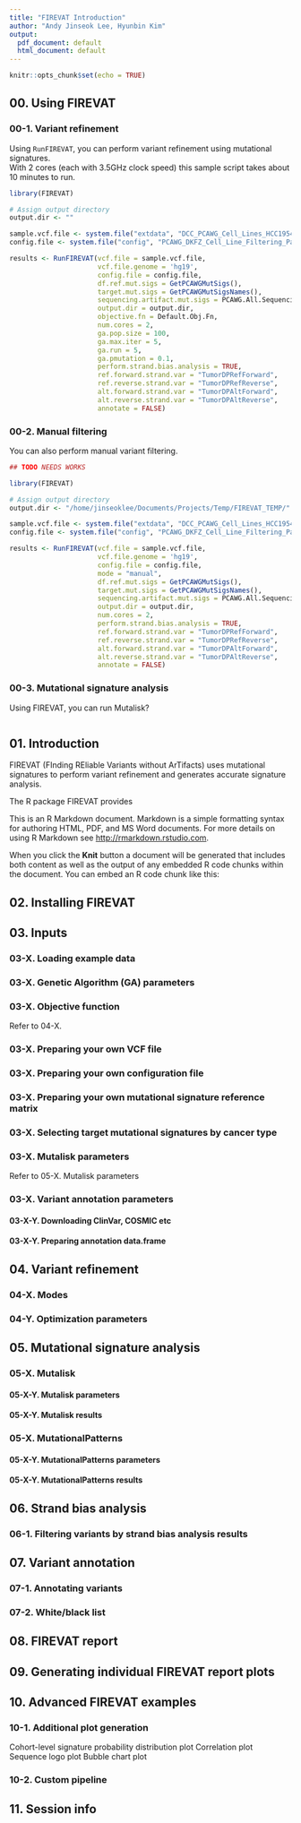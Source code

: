 ```yaml
---
title: "FIREVAT Introduction"
author: "Andy Jinseok Lee, Hyunbin Kim"
output:
  pdf_document: default
  html_document: default
---
```


```r
knitr::opts_chunk$set(echo = TRUE)
```

## 00. Using FIREVAT

### 00-1. Variant refinement
Using ```RunFIREVAT```, you can perform variant refinement using mutational signatures.<br/>
With 2 cores (each with 3.5GHz clock speed) this sample script takes about 10 minutes to run.
```r
library(FIREVAT)

# Assign output directory
output.dir <- ""

sample.vcf.file <- system.file("extdata", "DCC_PCAWG_Cell_Lines_HCC1954.vcf", package = "FIREVAT")
config.file <- system.file("config", "PCAWG_DKFZ_Cell_Line_Filtering_Params.json", package = "FIREVAT")

results <- RunFIREVAT(vcf.file = sample.vcf.file,
                      vcf.file.genome = 'hg19',
                      config.file = config.file,
                      df.ref.mut.sigs = GetPCAWGMutSigs(),
                      target.mut.sigs = GetPCAWGMutSigsNames(),
                      sequencing.artifact.mut.sigs = PCAWG.All.Sequencing.Artifact.Signatures,
                      output.dir = output.dir,
                      objective.fn = Default.Obj.Fn,
                      num.cores = 2,
                      ga.pop.size = 100,
                      ga.max.iter = 5,
                      ga.run = 5,
                      ga.pmutation = 0.1,
                      perform.strand.bias.analysis = TRUE,
                      ref.forward.strand.var = "TumorDPRefForward",
                      ref.reverse.strand.var = "TumorDPRefReverse",
                      alt.forward.strand.var = "TumorDPAltForward",
                      alt.reverse.strand.var = "TumorDPAltReverse",
                      annotate = FALSE)
```

### 00-2. Manual filtering
You can also perform manual variant filtering.
```r
## TODO NEEDS WORKS

library(FIREVAT)

# Assign output directory
output.dir <- "/home/jinseoklee/Documents/Projects/Temp/FIREVAT_TEMP/"

sample.vcf.file <- system.file("extdata", "DCC_PCAWG_Cell_Lines_HCC1954.vcf", package = "FIREVAT")
config.file <- system.file("config", "PCAWG_DKFZ_Cell_Line_Filtering_Params.json", package = "FIREVAT")

results <- RunFIREVAT(vcf.file = sample.vcf.file,
                      vcf.file.genome = 'hg19',
                      config.file = config.file,
                      mode = "manual",
                      df.ref.mut.sigs = GetPCAWGMutSigs(),
                      target.mut.sigs = GetPCAWGMutSigsNames(),
                      sequencing.artifact.mut.sigs = PCAWG.All.Sequencing.Artifact.Signatures,
                      output.dir = output.dir,
                      num.cores = 2,
                      perform.strand.bias.analysis = TRUE,
                      ref.forward.strand.var = "TumorDPRefForward",
                      ref.reverse.strand.var = "TumorDPRefReverse",
                      alt.forward.strand.var = "TumorDPAltForward",
                      alt.reverse.strand.var = "TumorDPAltReverse",
                      annotate = FALSE)
```

### 00-3. Mutational signature analysis
Using FIREVAT, you can run Mutalisk?
```r

```

## 01. Introduction

FIREVAT (FInding REliable Variants without ArTifacts) uses mutational signatures to perform variant refinement and generates accurate signature analysis. 

The R package FIREVAT provides 

This is an R Markdown document. Markdown is a simple formatting syntax for authoring HTML, PDF, and MS Word documents. For more details on using R Markdown see <http://rmarkdown.rstudio.com>.

When you click the **Knit** button a document will be generated that includes both content as well as the output of any embedded R code chunks within the document. You can embed an R code chunk like this:

## 02. Installing FIREVAT

## 03. Inputs

### 03-X. Loading example data

### 03-X. Genetic Algorithm (GA) parameters

### 03-X. Objective function
Refer to 04-X. 

### 03-X. Preparing your own VCF file

### 03-X. Preparing your own configuration file

### 03-X. Preparing your own mutational signature reference matrix

### 03-X. Selecting target mutational signatures by cancer type

### 03-X. Mutalisk parameters
Refer to 05-X. Mutalisk parameters

### 03-X. Variant annotation parameters

#### 03-X-Y. Downloading ClinVar, COSMIC etc

#### 03-X-Y. Preparing annotation data.frame

## 04. Variant refinement

### 04-X. Modes

### 04-Y. Optimization parameters

## 05. Mutational signature analysis

### 05-X. Mutalisk

#### 05-X-Y. Mutalisk parameters

#### 05-X-Y. Mutalisk results

### 05-X. MutationalPatterns

#### 05-X-Y. MutationalPatterns parameters

#### 05-X-Y. MutationalPatterns results

## 06. Strand bias analysis

### 06-1. Filtering variants by strand bias analysis results

## 07. Variant annotation

### 07-1. Annotating variants

### 07-2. White/black list

## 08. FIREVAT report

## 09. Generating individual FIREVAT report plots

## 10. Advanced FIREVAT examples

### 10-1. Additional plot generation
Cohort-level signature probability distribution plot
Correlation plot
Sequence logo plot
Bubble chart plot

### 10-2. Custom pipeline

## 11. Session info

